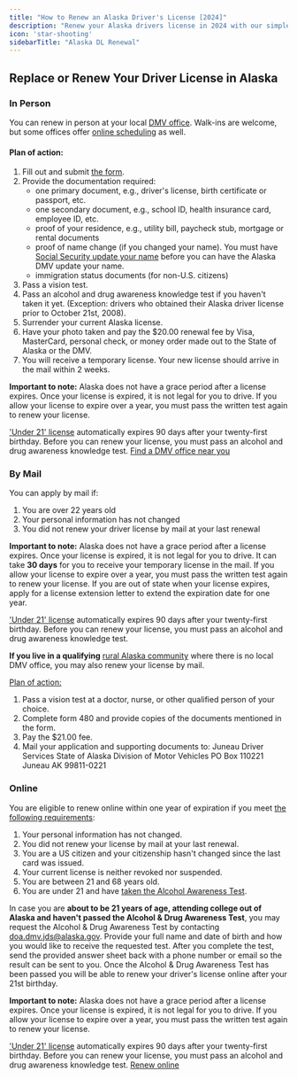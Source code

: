 ```yaml
---
title: "How to Renew an Alaska Driver's License [2024]"
description: "Renew your Alaska drivers license in 2024 with our simple, step-by-step guide. Find all the necessary requirements, forms, fees, and online renewal options to ensure a hassle-free experience. Stay legal and avoid fines - start your renewal process now!"
icon: 'star-shooting'
sidebarTitle: "Alaska DL Renewal"
---
```

## Replace or Renew Your Driver License in Alaska

### In Person
You can renew in person at your local [DMV office](http://doa.alaska.gov/dmv/office/index.htm). 
Walk-ins are welcome, but some offices offer [online scheduling](http://doa.alaska.gov/dmv/home.htm) as well.

#### Plan of action:
1. Fill out and submit [the form](http://doa.alaska.gov/dmv/forms/pdfs/478.pdf).
2. Provide the documentation required:
   - one primary document, e.g., driver's license, birth certificate or passport, etc.
   - one secondary document, e.g., school ID, health insurance card, employee ID, etc.
   - proof of your residence, e.g., utility bill, paycheck stub, mortgage or rental documents
   - proof of name change (if you changed your name). You must have [Social Security update your name](https://faq.ssa.gov/link/portal/34011/34019/Article/3749/How-do-I-change-or-correct-my-name-on-my-Social-Security-number-card) before you can have the Alaska DMV update your name.
   - immigration status documents (for non-U.S. citizens)
3. Pass a vision test.
4. Pass an alcohol and drug awareness knowledge test if you haven't taken it yet. (Exception: drivers who obtained their Alaska driver license prior to October 21st, 2008).
5. Surrender your current Alaska license.
6. Have your photo taken and pay the $20.00 renewal fee by Visa, MasterCard, personal check, or money order made out to the State of Alaska or the DMV.
7. You will receive a temporary license. Your new license should arrive in the mail within 2 weeks.

**Important to note:** Alaska does not have a grace period after a license expires. Once your license is expired, it is not legal for you to drive. If you allow your license to expire over a year, you must pass the written test again to renew your license.

<u>'Under 21' license</u> automatically expires 90 days after your twenty-first birthday. Before you can renew your license, you must pass an alcohol and drug awareness knowledge test.
[Find a DMV office near you](https://driving-tests.org/dmv-near-me/)

### By Mail
You can apply by mail if:
1. You are over 22 years old
2. Your personal information has not changed
3. You did not renew your driver license by mail at your last renewal

**Important to note:** Alaska does not have a grace period after a license expires. Once your license is expired, it is not legal for you to drive. It can take **30 days** for you to receive your temporary license in the mail. If you allow your license to expire over a year, you must pass the written test again to renew your license. If you are out of state when your license expires, apply for a license extension letter to extend the expiration date for one year.

<u>'Under 21' license</u> automatically expires 90 days after your twenty-first birthday. Before you can renew your license, you must pass an alcohol and drug awareness knowledge test.

**If you live in a qualifying** [rural Alaska community](http://doa.alaska.gov/dmv/reg/exempt.htm) where there is no local DMV office, you may also renew your license by mail.

<u>Plan of action:</u>
1. Pass a vision test at a doctor, nurse, or other qualified person of your choice.
2. Complete form 480 and provide copies of the documents mentioned in the form.
3. Pay the $21.00 fee.
4. Mail your application and supporting documents to:
Juneau Driver Services
State of Alaska
Division of Motor Vehicles
PO Box 110221
Juneau AK 99811-0221


### Online
You are eligible to renew online within one year of expiration if you meet <u>the following requirements</u>:
1. Your personal information has not changed.
2. You did not renew your license by mail at your last renewal.
3. You are a US citizen and your citizenship hasn't changed since the last card was issued.
4. Your current license is neither revoked nor suspended.
5. You are between 21 and 68 years old.
6. You are under 21 and have <u>taken the Alcohol Awareness Test</u>.

In case you are **about to be 21 years of age, attending college out of Alaska and haven't passed the Alcohol & Drug Awareness Test**, you may request the Alcohol & Drug Awareness Test by contacting [doa.dmv.jds@alaska.gov](mailto:doa.dmv.jds@alaska.gov). Provide your full name and date of birth and how you would like to receive the requested test. After you complete the test, send the provided answer sheet back with a phone number or email so the result can be sent to you. Once the Alcohol & Drug Awareness Test has been passed you will be able to renew your driver's license online after your 21st birthday.

**Important to note:** Alaska does not have a grace period after a license expires. Once your license is expired, it is not legal for you to drive. If you allow your license to expire over a year, you must pass the written test again to renew your license.

<u>'Under 21' license</u> automatically expires 90 days after your twenty-first birthday. Before you can renew your license, you must pass an alcohol and drug awareness knowledge test.
[Renew online](https://online.dmv.alaska.gov/DMVMailInRenewal/)